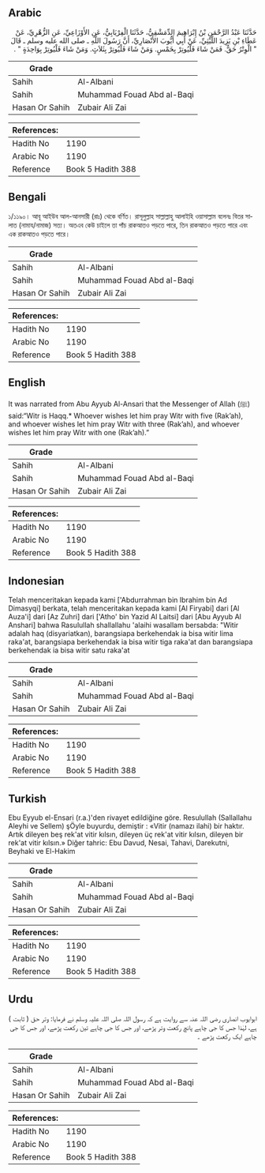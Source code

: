 ## Arabic


<div dir="rtl" lang="ar" style={{fontSize:'larger',backgroundColor:'#f8f9fa',padding:20}}>
حَدَّثَنَا عَبْدُ الرَّحْمَنِ بْنُ إِبْرَاهِيمَ الدِّمَشْقِيُّ، حَدَّثَنَا الْفِرْيَابِيُّ، عَنِ الأَوْزَاعِيِّ، عَنِ الزُّهْرِيِّ، عَنْ عَطَاءِ بْنِ يَزِيدَ اللَّيْثِيِّ، عَنْ أَبِي أَيُّوبَ الأَنْصَارِيِّ، أَنَّ رَسُولَ اللَّهِ ـ صلى الله عليه وسلم ـ قَالَ ‏ "‏ الْوِتْرُ حَقٌّ. فَمَنْ شَاءَ فَلْيُوتِرْ بِخَمْسٍ. وَمَنْ شَاءَ فَلْيُوتِرْ بِثَلاَثٍ. وَمَنْ شَاءَ فَلْيُوتِرْ بِوَاحِدَةٍ ‏"‏ ‏.‏
</div>
<div style={{backgroundColor:'#f8f9fa',padding:20, marginBottom: 10}}><table> <thead> <tr> <th>Grade</th> <th></th> </tr> </thead> <tbody> <tr><td>Sahih</td><td>Al-Albani</td></tr><tr><td>Sahih</td><td>Muhammad Fouad Abd al-Baqi</td></tr><tr><td>Hasan Or Sahih</td><td>Zubair Ali Zai</td></tr></tbody></table><table> <thead> <tr> <th>References:</th> <th></th> </tr> </thead> <tbody><tr><td>Hadith No</td><td>1190</td></tr><tr><td>Arabic No</td><td>1190</td></tr><tr><td>Reference</td><td>Book 5 Hadith 388</td></tr></tbody></table></div>

## Bengali


<div dir="ltr" lang="bn" style={{fontSize:'larger',backgroundColor:'#f8f9fa',padding:20}}>
১/১১৯০। আবূ আইউব আল-আনসারী (রাঃ) থেকে বর্ণিত। রাসূলুল্লাহ সাল্লাল্লাহু আলাইহি ওয়াসাল্লাম বলেনঃ বিতর সালাত (নামায/নামাজ) সত্য। অতএব কেউ চাইলে তা পাঁচ রাকআতও পড়তে পারে, তিন রাকআতও পড়তে পারে এবং এক রাকআতও পড়তে পারে।
</div>
<div style={{backgroundColor:'#f8f9fa',padding:20, marginBottom: 10}}><table> <thead> <tr> <th>Grade</th> <th></th> </tr> </thead> <tbody> <tr><td>Sahih</td><td>Al-Albani</td></tr><tr><td>Sahih</td><td>Muhammad Fouad Abd al-Baqi</td></tr><tr><td>Hasan Or Sahih</td><td>Zubair Ali Zai</td></tr></tbody></table><table> <thead> <tr> <th>References:</th> <th></th> </tr> </thead> <tbody><tr><td>Hadith No</td><td>1190</td></tr><tr><td>Arabic No</td><td>1190</td></tr><tr><td>Reference</td><td>Book 5 Hadith 388</td></tr></tbody></table></div>

## English


<div dir="ltr" lang="en" style={{fontSize:'larger',backgroundColor:'#f8f9fa',padding:20}}>
It was narrated from Abu Ayyub Al-Ansari that the Messenger of Allah (ﷺ) said:“Witr is Haqq.* Whoever wishes let him pray Witr with five (Rak’ah), and whoever wishes let him pray Witr with three (Rak’ah), and whoever wishes let him pray Witr with one (Rak’ah).”
</div>
<div style={{backgroundColor:'#f8f9fa',padding:20, marginBottom: 10}}><table> <thead> <tr> <th>Grade</th> <th></th> </tr> </thead> <tbody> <tr><td>Sahih</td><td>Al-Albani</td></tr><tr><td>Sahih</td><td>Muhammad Fouad Abd al-Baqi</td></tr><tr><td>Hasan Or Sahih</td><td>Zubair Ali Zai</td></tr></tbody></table><table> <thead> <tr> <th>References:</th> <th></th> </tr> </thead> <tbody><tr><td>Hadith No</td><td>1190</td></tr><tr><td>Arabic No</td><td>1190</td></tr><tr><td>Reference</td><td>Book 5 Hadith 388</td></tr></tbody></table></div>

## Indonesian


<div dir="ltr" lang="id" style={{fontSize:'larger',backgroundColor:'#f8f9fa',padding:20}}>
Telah menceritakan kepada kami ['Abdurrahman bin Ibrahim bin Ad Dimasyqi] berkata, telah menceritakan kepada kami [Al Firyabi] dari [Al Auza'i] dari [Az Zuhri] dari ['Atho' bin Yazid Al Laitsi] dari [Abu Ayyub Al Anshari] bahwa Rasulullah shallallahu 'alaihi wasallam bersabda: "Witir adalah haq (disyariatkan), barangsiapa berkehendak ia bisa witir lima raka'at, barangsiapa berkehendak ia bisa witir tiga raka'at dan barangsiapa berkehendak ia bisa witir satu raka'at
</div>
<div style={{backgroundColor:'#f8f9fa',padding:20, marginBottom: 10}}><table> <thead> <tr> <th>Grade</th> <th></th> </tr> </thead> <tbody> <tr><td>Sahih</td><td>Al-Albani</td></tr><tr><td>Sahih</td><td>Muhammad Fouad Abd al-Baqi</td></tr><tr><td>Hasan Or Sahih</td><td>Zubair Ali Zai</td></tr></tbody></table><table> <thead> <tr> <th>References:</th> <th></th> </tr> </thead> <tbody><tr><td>Hadith No</td><td>1190</td></tr><tr><td>Arabic No</td><td>1190</td></tr><tr><td>Reference</td><td>Book 5 Hadith 388</td></tr></tbody></table></div>

## Turkish


<div dir="ltr" lang="tr" style={{fontSize:'larger',backgroundColor:'#f8f9fa',padding:20}}>
Ebu Eyyub el-Ensari (r.a.)'den rivayet edildiğine göre. Resulullah (Sallallahu Aleyhi ve Sellem) şÖyle buyurdu, demiştir : «Vitir (namazı ilahi) bir haktır. Artık dileyen beş rek'at vitir kılsın, dileyen üç rek'at vitir kılsın, dileyen bir rek'at vitir kılsın.» Diğer tahric: Ebu Davud, Nesai, Tahavi, Darekutni, Beyhaki ve El-Hakim
</div>
<div style={{backgroundColor:'#f8f9fa',padding:20, marginBottom: 10}}><table> <thead> <tr> <th>Grade</th> <th></th> </tr> </thead> <tbody> <tr><td>Sahih</td><td>Al-Albani</td></tr><tr><td>Sahih</td><td>Muhammad Fouad Abd al-Baqi</td></tr><tr><td>Hasan Or Sahih</td><td>Zubair Ali Zai</td></tr></tbody></table><table> <thead> <tr> <th>References:</th> <th></th> </tr> </thead> <tbody><tr><td>Hadith No</td><td>1190</td></tr><tr><td>Arabic No</td><td>1190</td></tr><tr><td>Reference</td><td>Book 5 Hadith 388</td></tr></tbody></table></div>

## Urdu


<div dir="rtl" lang="ur" style={{fontSize:'larger',backgroundColor:'#f8f9fa',padding:20}}>
ابوایوب انصاری رضی اللہ عنہ سے روایت ہے کہ رسول اللہ صلی اللہ علیہ وسلم نے فرمایا: وتر حق ( ثابت ) ہے، لہٰذا جس کا جی چاہے پانچ رکعت وتر پڑھے، اور جس کا جی چاہے تین رکعت پڑھے، اور جس کا جی چاہے ایک رکعت پڑھے ۔
</div>
<div style={{backgroundColor:'#f8f9fa',padding:20, marginBottom: 10}}><table> <thead> <tr> <th>Grade</th> <th></th> </tr> </thead> <tbody> <tr><td>Sahih</td><td>Al-Albani</td></tr><tr><td>Sahih</td><td>Muhammad Fouad Abd al-Baqi</td></tr><tr><td>Hasan Or Sahih</td><td>Zubair Ali Zai</td></tr></tbody></table><table> <thead> <tr> <th>References:</th> <th></th> </tr> </thead> <tbody><tr><td>Hadith No</td><td>1190</td></tr><tr><td>Arabic No</td><td>1190</td></tr><tr><td>Reference</td><td>Book 5 Hadith 388</td></tr></tbody></table></div>